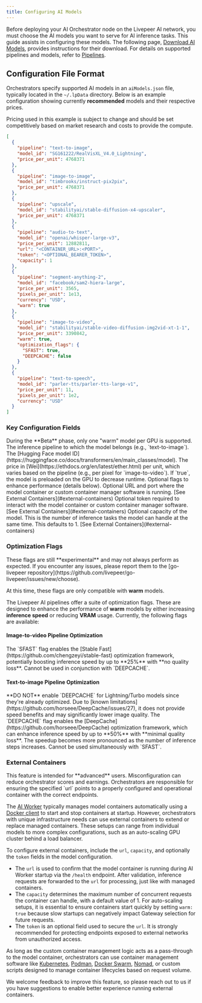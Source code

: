 ```yaml
---
title: Configuring AI Models
---
```


Before deploying your AI Orchestrator node on the Livepeer AI network, you must
choose the AI models you want to serve for AI inference tasks. This guide
assists in configuring these models. The following page,
[Download AI Models](/ai/orchestrators/models-download), provides instructions
for their download. For details on supported pipelines and models, refer to
[Pipelines](/ai/pipelines/text-to-image).

## Configuration File Format

Orchestrators specify supported AI models in an `aiModels.json` file, typically
located in the `~/.lpData` directory. Below is an example configuration showing
currently **recommended** models and their respective prices.

<Info>
  Pricing used in this example is subject to change and should be set
  competitively based on market research and costs to provide the compute.
</Info>

```json
[
  {
    "pipeline": "text-to-image",
    "model_id": "SG161222/RealVisXL_V4.0_Lightning",
    "price_per_unit": 4768371
  },
  {
    "pipeline": "image-to-image",
    "model_id": "timbrooks/instruct-pix2pix",
    "price_per_unit": 4768371
  },
  {
    "pipeline": "upscale",
    "model_id": "stabilityai/stable-diffusion-x4-upscaler",
    "price_per_unit": 4768371
  },
  {
    "pipeline": "audio-to-text",
    "model_id": "openai/whisper-large-v3",
    "price_per_unit": 12882811,
    "url": "<CONTAINER_URL>:<PORT>",
    "token": "<OPTIONAL_BEARER_TOKEN>",
    "capacity": 1
  },
  {
    "pipeline": "segment-anything-2",
    "model_id": "facebook/sam2-hiera-large",
    "price_per_unit": 3565,
    "pixels_per_unit": 1e13,
    "currency": "USD",
    "warm": true
  },
  {
    "pipeline": "image-to-video",
    "model_id": "stabilityai/stable-video-diffusion-img2vid-xt-1-1",
    "price_per_unit": 3390842,
    "warm": true,
    "optimization_flags": {
      "SFAST": true,
      "DEEPCACHE": false
    }
  },
  {
    "pipeline": "text-to-speech",
    "model_id": "parler-tts/parler-tts-large-v1",
    "price_per_unit": 11,
    "pixels_per_unit": 1e2,
    "currency": "USD"
  }
]
```

### Key Configuration Fields

<Info>
  During the **Beta** phase, only one "warm" model per GPU is supported.
</Info>

<ParamField path="pipeline" type="string" required="true">
  The inference pipeline to which the model belongs (e.g., `text-to-image`).
</ParamField>
<ParamField path="model_id" type="string" required="true">
  The [Hugging Face model
  ID](https://huggingface.co/docs/transformers/en/main_classes/model).
</ParamField>
<ParamField path="price_per_unit" type="integer" required="true">
  The price in [Wei](https://ethdocs.org/en/latest/ether.html) per unit, which
  varies based on the pipeline (e.g., per pixel for `image-to-video`).
</ParamField>
<ParamField path="warm" type="boolean">
  If `true`, the model is preloaded on the GPU to decrease runtime.
</ParamField>
<ParamField path="optimization_flags" type="object">
  Optional flags to enhance performance (details below).
</ParamField>
<ParamField path="url" type="string" optional="true">
  Optional URL and port where the model container or custom container manager
  software is running. [See External Containers](#external-containers)
</ParamField>
<ParamField path="token" type="string">
  Optional token required to interact with the model container or custom
  container manager software. [See External Containers](#external-containers)
</ParamField>
<ParamField path="capacity" type="integer">
  Optional capacity of the model. This is the number of inference tasks the
  model can handle at the same time. This defaults to 1. [See External
  Containers](#external-containers)
</ParamField>

### Optimization Flags

<Warning>
  These flags are still **experimental** and may not always perform as expected.
  If you encounter any issues, please report them to the [go-livepeer
  repository](https://github.com/livepeer/go-livepeer/issues/new/choose).
</Warning>

<Note>At this time, these flags are only compatible with **warm** models.</Note>

The Livepeer AI pipelines offer a suite of optimization flags. These are
designed to enhance the performance of **warm** models by either increasing
**inference speed** or reducing **VRAM** usage. Currently, the following flags
are available:

#### Image-to-video Pipeline Optimization

<ParamField path="SFAST" type="boolean">
  The `SFAST` flag enables the [Stable
  Fast](https://github.com/chengzeyi/stable-fast) optimization framework,
  potentially boosting inference speed by up to **25%** with **no quality
  loss**. Cannot be used in conjunction with `DEEPCACHE`.
</ParamField>

#### Text-to-image Pipeline Optimization

<Warning>
  **DO NOT** enable `DEEPCACHE` for Lightning/Turbo models since they're already
  optimized. Due to [known
  limitations](https://github.com/horseee/DeepCache/issues/27), it does not
  provide speed benefits and may significantly lower image quality.
</Warning>

<ParamField path="DEEPCACHE" type="boolean">
  The `DEEPCACHE` flag enables the
  [DeepCache](https://github.com/horseee/DeepCache) optimization framework,
  which can enhance inference speed by up to **50%** with **minimal quality
  loss**. The speedup becomes more pronounced as the number of inference steps
  increases. Cannot be used simultaneously with `SFAST`.
</ParamField>

### External Containers

<Warning>
  This feature is intended for **advanced** users. Misconfiguration can reduce
  orchestrator scores and earnings. Orchestrators are responsible for ensuring
  the specified `url` points to a properly configured and operational container
  with the correct endpoints.
</Warning>

The
[AI Worker](/ai/orchestrators/start-orchestrator#orchestrator-node-architecture)
typically manages model containers automatically using a
[Docker client](https://pkg.go.dev/github.com/docker/docker/client) to start and
stop containers at startup. However, orchestrators with unique infrastructure
needs can use external containers to extend or replace managed containers. These
setups can range from individual models to more complex configurations, such as
an auto-scaling GPU cluster behind a load balancer.

To configure external containers, include the `url`, `capacity`, and optionally
the `token` fields in the model configuration.

- The `url` is used to confirm that the model container is running during AI
  Worker startup via the `/health` endpoint. After validation, inference
  requests are forwarded to the `url` for processing, just like with managed
  containers.
- The `capacity` determines the maximum number of concurrent requests the
  container can handle, with a default value of 1. For auto-scaling setups, it
  is essential to ensure containers start quickly by setting `warm: true`
  because slow startups can negatively impact Gateway selection for future
  requests.
- The `token` is an optional field used to secure the `url`. It is strongly
  recommended for protecting endpoints exposed to external networks from
  unauthorized access.

As long as the custom container management logic acts as a pass-through to the
model container, orchestrators can use container management software like
[Kubernetes](https://kubernetes.io/), [Podman](https://podman.io/),
[Docker Swarm](https://docs.docker.com/engine/swarm/),
[Nomad](https://www.nomadproject.io/), or custom scripts designed to manage
container lifecycles based on request volume.

We welcome feedback to improve this feature, so please reach out to us if you
have suggestions to enable better experience running external containers.
